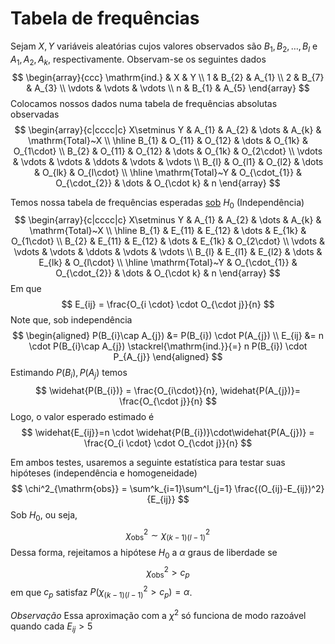 # Tabela de frequências
Sejam $X,Y$ variáveis aleatórias cujos valores observados são $B_{1},B_{2},\dots,B_{l}$ e $A_{1},A_{2}, A_{k}$, respectivamente.
Observam-se os seguintes dados
$$
\begin{array}{ccc}
\mathrm{ind.}  & X & Y \\
1  & B_{2} & A_{1} \\
2 & B_{7} & A_{3} \\
\vdots & \vdots  & \vdots \\
n  & B_{1} & A_{5}
\end{array}
$$
Colocamos nossos dados numa tabela de frequências absolutas observadas
$$
\begin{array}{c|cccc|c}
X\setminus Y  & A_{1} & A_{2} & \dots & A_{k} & \mathrm{Total}~X \\
\hline
B_{1} & O_{11} & O_{12} & \dots & O_{1k} & O_{1\cdot} \\
B_{2} & O_{11} & O_{12} & \dots & O_{1k} & O_{2\cdot} \\
\vdots & \vdots & \vdots & \ddots & \vdots & \vdots \\
B_{l} & O_{l1} & O_{l2} & \dots & O_{lk} & O_{l\cdot} \\
\hline
\mathrm{Total}~Y  & O_{\cdot_{1}} & O_{\cdot_{2}}  & \dots  & O_{\cdot k}  & n
\end{array}
$$

Temos nossa tabela de frequências esperadas [sob](teste-hipotese.qmd) $H_{0}$ (Independência)
$$
\begin{array}{c|cccc|c}
X\setminus Y  & A_{1} & A_{2} & \dots & A_{k} & \mathrm{Total}~X \\
\hline
B_{1} & E_{11} & E_{12} & \dots & E_{1k} & O_{1\cdot} \\
B_{2} & E_{11} & E_{12} & \dots & E_{1k} & O_{2\cdot} \\
\vdots & \vdots & \vdots & \ddots & \vdots & \vdots \\
B_{l} & E_{l1} & E_{l2} & \dots & E_{lk} & O_{l\cdot} \\
\hline
\mathrm{Total}~Y  & O_{\cdot_{1}} & O_{\cdot_{2}}  & \dots  & O_{\cdot k}  & n
\end{array}
$$
Em que
$$
E_{ij} = \frac{O_{i \cdot} \cdot O_{\cdot j}}{n}
$$
Note que, sob independência
$$
\begin{aligned}
P(B_{i}\cap A_{j}) &= P(B_{i}) \cdot P(A_{j}) \\
E_{ij} &= n \cdot P(B_{i}\cap A_{j}) \stackrel{\mathrm{ind.}}{=} n P(B_{i}) \cdot P_{A_{j}}
\end{aligned}
$$
Estimando $P(B_{i}), P(A_{j})$ temos
$$
\widehat{P(B_{i})} = \frac{O_{i\cdot}}{n}, \widehat{P(A_{j})}= \frac{O_{\cdot j}}{n}
$$
Logo, o valor esperado estimado é
$$
\widehat{E_{ij}}=n \cdot \widehat{P(B_{i})}\cdot\widehat{P(A_{j})} = \frac{O_{i \cdot} \cdot O_{\cdot j}}{n}
$$

Em ambos testes, usaremos a seguinte estatística para testar suas hipóteses (independência e homogeneidade)
$$
\chi^2_{\mathrm{obs}} = \sum^k_{i=1}\sum^l_{j=1} \frac{(O_{ij}-E_{ij})^2}{E_{ij}}
$$
Sob $H_{0}$, ou seja,
$$
\chi^2_{\mathrm{obs}}\sim \chi^2_{(k-1)(l-1)}
$$
Dessa forma, rejeitamos a hipótese $H_{0}$ a $\alpha$ graus de liberdade se
$$
\chi^2_{\mathrm{obs}} > c_{p}
$$
em que $c_{p}$ satisfaz $P(\chi^2_{(k-1)(l-1)} > c_{p})=\alpha$.

*Observação*
Essa aproximação com a $\chi^2$ só funciona de modo razoável quando cada $E_{ij}>5$ 

